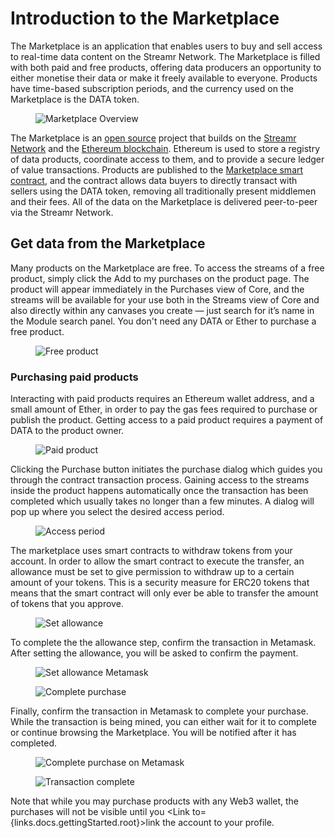 


# Introduction to the Marketplace
The <Link to={links.marketplace.main}>Marketplace</Link> is an application that enables users to buy and sell access to real-time data content on the Streamr Network. The Marketplace is filled with both paid and free products, offering data producers an opportunity to either monetise their data or make it freely available to everyone. Products have time-based subscription periods, and the currency used on the Marketplace is the <Link to={links.docs.dataToken.root}>DATA token</Link>.

<figure>
    <picture>
      <img
        src={MarketplaceOverview}
        srcSet={`${MarketplaceOverview2x} 2x`}
        alt="Marketplace Overview"
      />
    </picture>
</figure>

The Marketplace is an <a href="https://github.com/streamr-dev/streamr-platform" target="_blank">open source</a> project that builds on the <a href="https://streamr.com/network" target="_blank">Streamr Network</a> and the <a href="https://www.ethereum.org" target="_blank">Ethereum blockchain</a>. Ethereum is used to store a registry of data products, coordinate access to them, and to provide a secure ledger of value transactions. Products are published to the <a href="https://etherscan.io/address/0xa10151d088f6f2705a05d6c83719e99e079a61c1" target="_blank">Marketplace smart contract</a>, and the contract allows data buyers to directly transact with sellers using the DATA token, removing all traditionally present middlemen and their fees. All of the data on the Marketplace is delivered peer-to-peer via the Streamr Network.

## Get data from the Marketplace
Many products on the Marketplace are free. To access the streams of a free product, simply click the <span className={docsStyles.streamrHighlight}>Add to my purchases</span> on the product page. The product will appear immediately in the Purchases view of Core, and the streams will be available for your use both in the Streams view of Core and also directly within any canvases you create — just search for it’s name in the Module search panel. You don't need any DATA or Ether to purchase a free product.

<figure>
    <picture>
      <img
        src={FreeProduct}
        srcSet={`${FreeProduct2x} 2x`}
        alt="Free product"
      />
    </picture>
</figure>

### Purchasing paid products
Interacting with paid products requires an Ethereum wallet address, and a small amount of Ether, in order to pay the gas fees required to purchase or publish the product. Getting access to a paid product requires a payment of DATA to the product owner.

<figure>
    <picture>
      <img
        src={PaidProduct}
        srcSet={`${PaidProduct2x} 2x`}
        alt="Paid product"
      />
    </picture>
</figure>

Clicking the <span className={docsStyles.streamrHighlight}>Purchase</span> button initiates the purchase dialog which guides you through the contract transaction process. Gaining access to the streams inside the product happens automatically once the transaction has been completed which usually takes no longer than a few minutes. A dialog will pop up where you select the desired access period.

<figure>
    <picture>
      <img
        src={AccessPeriod}
        srcSet={`${AccessPeriod2x} 2x`}
        alt="Access period"
      />
    </picture>
</figure>

The marketplace uses smart contracts to withdraw tokens from your account. In order to allow the smart contract to execute the transfer, an allowance must be set to give permission to withdraw up to a certain amount of your tokens. This is a security measure for ERC20 tokens that means that the smart contract will only ever be able to transfer the amount of tokens that you approve.

<figure>
    <picture>
      <img
        src={SetAllowance}
        srcSet={`${SetAllowance2x} 2x`}
        alt="Set allowance"
      />
    </picture>
</figure>

To complete the the allowance step, confirm the transaction in Metamask. After setting the allowance, you will be asked to confirm the payment.

<figure>
    <picture>
      <img
        src={SetAllowanceMetamask}
        srcSet={`${SetAllowanceMetamask2x} 2x`}
        alt="Set allowance Metamask"
      />
    </picture>
</figure>

<figure>
    <picture>
      <img
        src={CompletePurchase}
        srcSet={`${CompletePurchase2x} 2x`}
        alt="Complete purchase"
      />
    </picture>
</figure>

Finally, confirm the transaction in Metamask to complete your purchase. While the transaction is being mined, you can either wait for it to complete or continue browsing the Marketplace. You will be notified after it has completed.

<figure>
    <picture>
      <img
        src={CompletePurchaseMetamask}
        srcSet={`${CompletePurchaseMetamask2x} 2x`}
        alt="Complete purchase on Metamask"
      />
    </picture>
</figure>

<figure>
    <picture>
      <img
        src={TransactionComplete}
        srcSet={`${TransactionComplete2x} 2x`}
        alt="Transaction complete"
      />
    </picture>
</figure>

Note that while you may purchase products with any Web3 wallet, the purchases will not be visible until you <Link to={links.docs.gettingStarted.root}>link the account to your profile</Link>.

